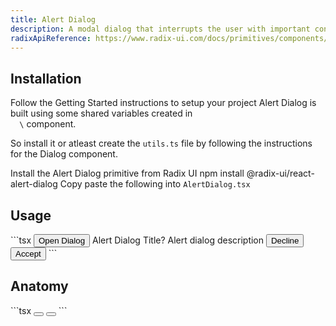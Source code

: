 ```yaml
---
title: Alert Dialog
description: A modal dialog that interrupts the user with important content and expects a response.
radixApiReference: https://www.radix-ui.com/docs/primitives/components/alert-dialog#api-reference
---
```


<ComponentDemo name="AlertDialog" />

## <HeaderLink href="#installation">Installation</HeaderLink>

<Steps id="installation">

<Step className="inline-flex items-center gap-2 [&>p]:mt-0">
  Follow the
  <Link href={"/docs/getting-started"}>Getting Started</Link>
  instructions to setup your project
</Step>
<Step>
Alert Dialog is built using some shared variables created in <Code>
  \<Dialog />
</Code> component.

So install it or atleast create the <Code>utils.ts</Code> file by following the instructions for the <Link href="/docs/components/Dialog">Dialog</Link> component.

</Step>
<Step>Install the Alert Dialog primitive from Radix UI</Step>
<CodeCopyBlock className="mt-2 py-4">npm install @radix-ui/react-alert-dialog</CodeCopyBlock>
<Step>
  Copy paste the following into <Code>AlertDialog.tsx</Code>
</Step>
<ComponentSource name="AlertDialog" />

</Steps>

## <HeaderLink href="#usage">Usage</HeaderLink>

<CodeCopyBlock id="usage">
  ```tsx
  <AlertDialog>
    <AlertDialogTrigger asChild>
      <Button className="max-w-max" variants={{ type: "danger" }}>
        Open Dialog
      </Button>
    </AlertDialogTrigger>
    <AlertDialogContent>
      <AlertDialogHeader>
        <AlertDialogTitle className="text-xl">Alert Dialog Title?</AlertDialogTitle>
        <AlertDialogDescription>Alert dialog description</AlertDialogDescription>
      </AlertDialogHeader>
      <AlertDialogFooter>
        <AlertDialogCancel asChild>
          <Button variants={{ size: "sm", type: "danger-secondary" }}>Decline</Button>
        </AlertDialogCancel>
        <AlertDialogAction asChild>
          <Button variants={{ size: "sm", type: "danger" }}>Accept</Button>
        </AlertDialogAction>
      </AlertDialogFooter>
    </AlertDialogContent>
  </AlertDialog>
  ```
</CodeCopyBlock>

## <HeaderLink href="#anatomy">Anatomy</HeaderLink>

<CodeBlock id="anatomy">
  ```tsx
  <AlertDialog>
    <AlertDialogTrigger></AlertDialogTrigger>
    <AlertDialogContent>
      <AlertDialogHeader>
        <AlertDialogTitle></AlertDialogTitle>
        <AlertDialogDescription></AlertDialogDescription>
      </AlertDialogHeader>
      <AlertDialogFooter>
        <AlertDialogCancel>
          <Button></Button>
        </AlertDialogCancel>
        <AlertDialogAction>
          <Button></Button>
        </AlertDialogAction>
      </AlertDialogFooter>
    </AlertDialogContent>
  </AlertDialog>
  ```
</CodeBlock>
